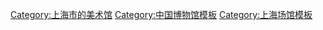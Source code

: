 {{Navbox|name=上海市美术馆
|list2=* [[上海中国画院美术馆]]
* [[徐汇艺术馆]]
* [[土山湾美术馆]]
* [[明圆美术馆]]
* [[藏真海派美术馆]]
* [[余德耀美术馆]]
* [[龙美术馆|龙美术馆（西岸馆）]]
* [[西岸美术馆]]
* [[上海摄影艺术中心]]
* [[上海油罐艺术中心]]
* [[朵云轩艺术中心]]
|list3=* [[上海民生现代美术馆]]
* [[OCAT上海馆]]
* [[巴塞当代美术馆]]
* [[上海梅尔尼科夫美术馆]]
* [[明当代美术馆]]
|list4=* [[刘海粟美术馆]]
* [[上海油画雕塑院美术馆]]
* [[上海虹桥当代艺术馆]]
* [[程十发美术馆]]
* [[上海城市雕塑艺术中心]]
|list5=* [[刘海粟美术馆展览分馆]]（[[上海市普陀区美术馆]]）
* [[CAC新时线媒体艺术中心]]
* [[天线空间]]
* [[苏宁艺术馆]]|list6=* [[朱屺瞻艺术馆]]
* [[上海多伦现代美术馆]]
* <del>[[半岛美术馆]]</del>
|list7=* [[证大当代艺术空间]]
|list8=
|list9=* [[中华艺术宫]]
* [[上海喜玛拉雅美术馆]]
* [[张江当代艺术馆]]
* [[昊美术馆]]
* [[周浦美术馆]]
* [[龙美术馆（浦东馆）]]
* [[艺仓美术馆]]
* [[蕙风美术馆]]
* [[云间美术馆]]
* [[临港当代美术馆]]
* [[上海海派连环画中心]]
* [[浦东美术馆]]
|group15=[[奉贤区]]|list10=* [[宝龙美术馆]]
* [[明珠美术馆]]|list11=* [[陆俨少艺术院]]
* [[嘉定尚画美术馆]]
* [[梧桐美术馆]]
* [[秦古美术馆]]
|list12=
|list13=* [[松江美术馆]]
* [[程十发艺术馆]]
|list14=* [[上海全华水彩艺术馆]]
* [[鹤龙美术馆]]
|list15=
|group5=[[普陀区 (上海市)|普陀区]]
|group16=[[崇明区]]
|group14=[[青浦区]]|title=[[上海市]]各[[上海美术馆列表|美术馆]]
|group3=[[静安区]]
|state={{{state|autocollapse}}}
|bodyclass=hlist
|list1=* [[上海当代艺术博物馆]]
* [[上海外滩美术馆]]
* [[上海当代艺术馆]]
* [[恒源祥香山美术馆]]
* [[上海壹号美术馆]]
* [[春美术馆]]
* [[上海久事美术馆]]
* [[复星艺术中心]]
* [[K11 美术馆]]
* [[teamLab无界美术馆]]
|belowclass=hlist
|below=
|group1=[[黄浦区]]
|group2=[[徐汇区]]
|group4=[[长宁区]]
|group13=[[松江区]]
|group6=[[虹口区]]
|group7=[[杨浦区]]
|group8=[[宝山区]]
|group9=[[浦东新区]]
|group10=[[闵行区]]
|group11=[[嘉定区]]
|group12=[[金山区]]
|list16=* [[前哨当代艺术中心]]}}
<noinclude>
{{collapsible option}}
[[Category:上海市的美术馆]]
[[Category:中国博物馆模板]]
[[Category:上海场馆模板]]
</noinclude>